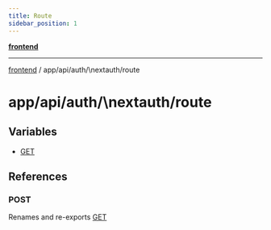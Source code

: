 ```yaml
---
title: Route
sidebar_position: 1
---
```


[**frontend**](./route/../../../../..)

***

[frontend](./route/../../../../..) / app/api/auth/\nextauth\/route

# app/api/auth/\nextauth\/route

## Variables

- [GET](./route/variables/GET)

## References

### POST

Renames and re-exports [GET](./route/variables/GET)
